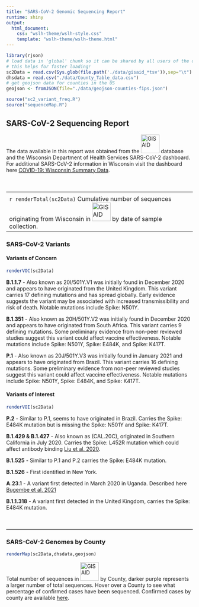 ```yaml
---
title: "SARS-CoV-2 Genomic Sequencing Report"
runtime: shiny
output:
  html_document:
    css: "wslh-theme/wslh-style.css"
    template: "wslh-theme/wslh-theme.html"
---
```


```r
library(rjson)
# load data in 'global' chunk so it can be shared by all users of the dashboard
# this helps for faster loading!
sc2Data = read.csv(Sys.glob(file.path('./data/gisaid_*tsv')),sep="\t")
dhsdata = read.csv("./data/County_Table_data.csv")
# get geojson data for counties in the US
geojson <- fromJSON(file="./data/geojson-counties-fips.json")

source("sc2_variant_freq.R")
source("sequenceMap.R")
```
<div style="margin-bottom:50px">
# SARS-CoV-2 Sequencing Report

The data available in this report was obtained from the <a href="https://www.gisaid.org/"> <img src="https://www.gisaid.org/fileadmin/gisaid/img/schild.png" alt="GISAID" width="50"/></a> database and the Wisconsin Department of Health Services SARS-CoV-2 dashboard. For additional SARS-CoV-2 information in Wisconsin visit the dashboard here [COVID-19: Wisconsin Summary Data](https://www.dhs.wisconsin.gov/covid-19/data.htm).
</div>

-----------------------------------------------------------------------
<div style="margin-bottom:50px">
### SARS-CoV-2 Genomes from Wisconsin

```r
renderTotal(sc2Data)
```
Cumulative number of sequences originating from Wisconsin in <a href="https://www.gisaid.org/"> <img src="https://www.gisaid.org/fileadmin/gisaid/img/schild.png" alt="GISAID" width="50"/></a> by date of sample collection. 
</div>

-----------------------------------------------------------------------

### SARS-CoV-2 Variants {.tabset}

#### Variants of Concern

```r
renderVOC(sc2Data)
```
**B.1.1.7** - Also known as 20I/501Y.V1 was initially found in December 2020 and appears to have originated from the United Kingdom. This variant carries 17 defining mutations and has spread globally. Early evidence suggests the variant may be associated with increased transmissibility and risk of death. Notable mutations include Spike: N501Y.

**B.1.351** - Also known as 20H/501Y.V2 was initially found in December 2020 and appears to have originated from South Africa. This variant carries 9 defining mutations. Some preliminary evidence from non-peer reviewed studies suggest this variant could affect vaccine effectiveness. Notable mutations include Spike: N501Y, Spike: E484K, and Spike: K417T.

**P.1** - Also known as 20J/501Y.V3 was initially found in January 2021 and appears to have originated from Brazil. This variant carries 16 defining mutations. Some preliminary evidence from non-peer reviewed studies suggest this variant could affect vaccine effectiveness. Notable mutations include Spike: N501Y, Spike: E484K, and Spike: K417T.


#### Variants of Interest

```r
renderVOI(sc2Data)
```

**P.2** - Similar to P.1, seems to have originated in Brazil. Carries the Spike: E484K mutation but is missing the Spike: N501Y and Spike: K417T.

**B.1.429 & B.1.427** - Also known as (CAL.20C), originated in Southern California in July 2020. Carries the Spike: L452R mutation which could affect antibody binding [Liu et al. 2020](https://www.biorxiv.org/content/10.1101/2020.11.06.372037v1).

**B.1.525** - Similar to P.1 and P.2 carries the Spike: E484K mutation.

**B.1.526** - First identified in New York.

**A.23.1** - A variant first detected in March 2020 in Uganda. Described here [Bugembe et al. 2021](https://www.medrxiv.org/content/10.1101/2021.02.08.21251393v1)

**B.1.1.318** - A variant first detected in the United Kingdom, carries the Spike: E484K mutation.

###

<div style="margin-bottom:100px; margin-top:50px">
-----------------------------------------------------------------------
### SARS-CoV-2 Genomes by County

```r
renderMap(sc2Data,dhsdata,geojson)
```
Total number of sequences in <a href="https://www.gisaid.org/"> <img src="https://www.gisaid.org/fileadmin/gisaid/img/schild.png" alt="GISAID" width="50"/></a> by County, darker purple represents a larger number of total sequences. Hover over a County to see what percentage of confirmed cases have been sequenced. Confirmed cases by county are available [here](https://www.dhs.wisconsin.gov/covid-19/county.htm).
  
  
</div>
